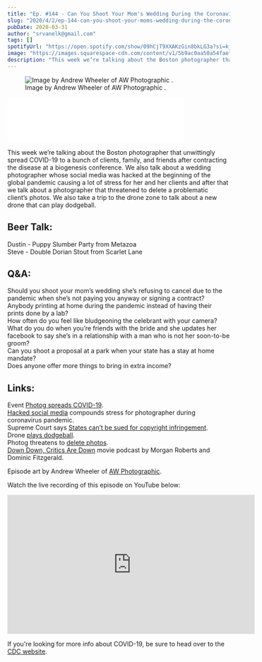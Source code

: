 ```yaml
---
title: "Ep. #144 - Can You Shoot Your Mom's Wedding During the Coronavirus Pandemic?"
slug: "2020/4/2/ep-144-can-you-shoot-your-moms-wedding-during-the-coronavirus-pandemic"
pubDate: 2020-03-31
author: "srvanelk@gmail.com"
tags: []
spotifyUrl: "https://open.spotify.com/show/09hCjT9XXAKzGin8bkLG3a?si=kjRZvQ1JTb6Ov3HVzSSlWA"
image: "https://images.squarespace-cdn.com/content/v1/5b9ac0aa50a54faef024c950/1585809285695-MHC5W5L32BJRWMS3DFMZ/Andrew+Wheeler+-+2.jpg?format=original"
description: "This week we’re talking about the Boston photographer that unwittingly spread COVID-19 to a bunch of clients, family, and friends after contracting the disease at a biogenesis conference. We also talk about a wedding photographer whose social media was hacked at the beginning of the global pandemic causing a lot of stress for her and her clients and after that we talk about a photographer that threatened to delete a problematic client’s photos. We also take a trip to the drone zone to talk about a new drone that can play dodgeball."
---
```


<figure>
  <img src="https://images.squarespace-cdn.com/content/v1/5b9ac0aa50a54faef024c950/1585809285695-MHC5W5L32BJRWMS3DFMZ/Andrew+Wheeler+-+2.jpg?format=original" alt=" Image by Andrew Wheeler of  AW Photographic . " />
  <figcaption>Image by Andrew Wheeler of  AW Photographic .</figcaption>
</figure>
<iframe class="embedly-embed" src="//cdn.embedly.com/widgets/media.html?src=https%3A%2F%2Fanchor.fm%2Fweddingphotohangover%2Fembed%2Fepisodes%2FEp--144---Can-You-Shoot-Your-Moms-Wedding-During-the-Coronavirus-Pandemic-ec99ne&display_name=Anchor+FM+Inc.&url=https%3A%2F%2Fanchor.fm%2Fweddingphotohangover%2Fepisodes%2FEp--144---Can-You-Shoot-Your-Moms-Wedding-During-the-Coronavirus-Pandemic-ec99ne&image=https%3A%2F%2Fd3t3ozftmdmh3i.cloudfront.net%2Fproduction%2Fpodcast_uploaded_episode400%2F805714%2F805714-1585808532398-699b115681105.jpg&key=61d05c9d54e8455ea7a9677c366be814&type=text%2Fhtml&schema=anchor&wmode=opaque" width="400" height="102" scrolling="no" title="Anchor FM Inc. embed" frameborder="0" allow="autoplay; fullscreen" allowfullscreen="true"></iframe>

This week we’re talking about the Boston photographer that unwittingly spread COVID-19 to a bunch of clients, family, and friends after contracting the disease at a biogenesis conference. We also talk about a wedding photographer whose social media was hacked at the beginning of the global pandemic causing a lot of stress for her and her clients and after that we talk about a photographer that threatened to delete a problematic client’s photos. We also take a trip to the drone zone to talk about a new drone that can play dodgeball.

## Beer Talk:  
Dustin - Puppy Slumber Party from Metazoa  
Steve - Double Dorian Stout from Scarlet Lane

## Q&A:  
Should you shoot your mom’s wedding she’s refusing to cancel due to the pandemic when she’s not paying you anyway or signing a contract?  
Anybody printing at home during the pandemic instead of having their prints done by a lab?  
How often do you feel like bludgeoning the celebrant with your camera?  
What do you do when you’re friends with the bride and she updates her facebook to say she’s in a relationship with a man who is not her soon-to-be groom?  
Can you shoot a proposal at a park when your state has a stay at home mandate?  
Does anyone offer more things to bring in extra income?

## Links:  
Event [Photog spreads COVID-19](https://petapixel.com/2020/03/24/how-an-event-photographer-unwitting-spread-coronavirus-in-massachusetts/).  
[Hacked social media](https://www.edp24.co.uk/news/hack-compounds-wedding-postponements-for-photographer-1-6576635) compounds stress for photographer during coronavirus pandemic.  
Supreme Court says [States can’t be sued for copyright infringement](https://petapixel.com/2020/03/23/the-supreme-court-just-decided-that-states-cannot-be-sued-for-copyright-infringement/).  
Drone [plays dodgeball](https://petapixel.com/2020/03/25/this-obstacle-avoiding-drone-is-so-fast-it-can-play-dodgeball/).  
Photog threatens to [delete photos](https://www.reddit.com/r/ChoosingBeggars/comments/efx2s2/choosing_beggar_groom_pushes_me_too_far_and_i/).  
[Down Down, Critics Are Down](https://open.spotify.com/show/2FcdoTQD8PsRkg1JmDtXAY) movie podcast by Morgan Roberts and Dominic Fitzgerald.

Episode art by Andrew Wheeler of [AW Photographic](https://www.awphotographic.org.uk/).

Watch the live recording of this episode on YouTube below:

<iframe width="560" height="315" src="https://www.youtube.com/embed/VHOFNJN4_Bo" frameborder="0" allow="autoplay; encrypted-media" allowfullscreen></iframe>

If you're looking for more info about COVID-19, be sure to head over to the [CDC website](https://www.cdc.gov/coronavirus/2019-ncov/index.html).
